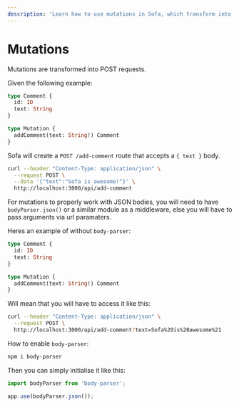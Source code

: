 ```yaml
---
description: 'Learn how to use mutations in Sofa, which transform into POST requests and require body-parser.json() middleware or URL parameters. #GraphQL'
---
```


# Mutations

Mutations are transformed into POST requests.

Given the following example:

```graphql
type Comment {
  id: ID
  text: String
}

type Mutation {
  addComment(text: String!) Comment
}
```

Sofa will create a `POST /add-comment` route that accepts a `{ text }` body.

```bash
curl --header "Content-Type: application/json" \
  --request POST \
  --data '{"text":"Sofa is awesome!"}' \
  http://localhost:3000/api/add-comment
```

For mutations to properly work with JSON bodies, you will need to have `bodyParser.json()` or a similar module as a middleware, else you will have to pass arguments via url paramaters.

Heres an example of without `body-parser`:

```graphql
type Comment {
  id: ID
  text: String
}

type Mutation {
  addComment(text: String!) Comment
}
```

Will mean that you will have to access it like this:

```bash
curl --header "Content-Type: application/json" \
  --request POST \
  http://localhost:3000/api/add-comment?text=Sofa%20is%20awesome%21
```

How to enable `body-parser`:

```sh npm2yarn
npm i body-parser
```

Then you can simply initialise it like this:

```js
import bodyParser from 'body-parser';

app.use(bodyParser.json());
```
